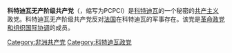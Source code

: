 {{共产党}}
'''科特迪瓦无产阶级共产党'''（{{lang-fr|Parti Communiste Proletarien de Côte d'Ivoire}}，缩写为PCPCI）是[[科特迪瓦|科特迪瓦]]的一个秘密的[[共产主义|共产主义]]政党。科特迪瓦无产阶级共产党反对[[法国|法国]]在科特迪瓦的军事存在。该党是[[革命政党和组织国际协调|革命政党和组织国际协调]]的成员。

[[Category:非洲共产党|Category:非洲共产党]]
[[Category:科特迪瓦政党|Category:科特迪瓦政党]]